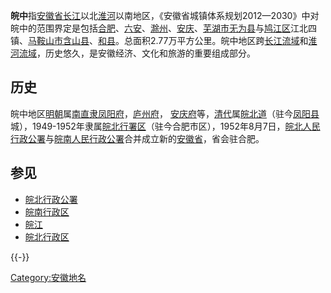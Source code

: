 {{Unreferenced|time=2020-05-30T13:31:35+00:00}}
'''皖中'''指[[安徽省|安徽省]][[长江|长江]]以北[[淮河|淮河]]以南地区，《安徽省城镇体系规划2012—2030》中对皖中的范围界定是包括[[合肥|合肥]]、[[六安|六安]]、[[滁州|滁州]]、[[安庆|安庆]]、[[芜湖市|芜湖市]][[无为县|无为县]]与[[鸠江区|鸠江区]]江北四镇、[[马鞍山市|马鞍山市]][[含山县|含山县]]、[[和县|和县]]。总面积2.77万平方公里。皖中地区跨[[长江流域|长江流域]]和[[淮河流域|淮河流域]]，历史悠久，是安徽经济、文化和旅游的重要组成部分。

==历史==
皖中地区[[明朝|明朝]]属[[南直隶|南直隶]][[凤阳府|凤阳府]]，[[庐州府|庐州府]]，
[[安庆府|安庆府]]等，[[清代|清代]]属[[皖北道|皖北道]]（驻今[[凤阳县|凤阳县]]城），1949-1952年隶属[[皖北行署区|皖北行署区]]（驻今合肥市区），1952年8月7日，[[皖北人民行政公署|皖北人民行政公署]]与[[皖南人民行政公署|皖南人民行政公署]]合并成立新的[[安徽省|安徽省]]，省会驻合肥。

== 参见 ==
{{Portal box|中华人民共和国|安徽}}
* [[皖北行政公署|皖北行政公署]]
* [[皖南行政区|皖南行政区]]
* [[皖江|皖江]]
* [[皖北行政区|皖北行政区]]
{{-}}
{{安徽区划}}
{{DEFAULTSORT:Wan皖}}
[[Category:安徽地名|Category:安徽地名]]